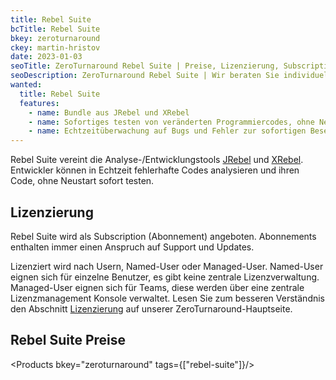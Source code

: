 ```yaml
---
title: Rebel Suite
bcTitle: Rebel Suite
bkey: zeroturnaround
ckey: martin-hristov
date: 2023-01-03
seoTitle: ZeroTurnaround Rebel Suite | Preise, Lizenzierung, Subscriptions
seoDescription: ZeroTurnaround Rebel Suite | Wir beraten Sie individuell zu Fragen bei Lizenzierung und Kosten.
wanted:
  title: Rebel Suite
  features:
    - name: Bundle aus JRebel und XRebel
    - name: Sofortiges testen von veränderten Programmiercodes, ohne Neustart (Rebuild und Restart)
    - name: Echtzeitüberwachung auf Bugs und Fehler zur sofortigen Beseitigung
---
```




<Intro>

Rebel Suite vereint die Analyse-/Entwicklungstools [JRebel](/hersteller/zeroturnaround/jrebel/) und [XRebel](/hersteller/zeroturnaround/xrebel/). Entwickler können in Echtzeit fehlerhafte Codes analysieren und ihren Code, ohne Neustart sofort testen.

</Intro>

<TOC />



## Lizenzierung

Rebel Suite wird als Subscription (Abonnement) angeboten. Abonnements enthalten immer einen Anspruch auf Support und Updates.

Lizenziert wird nach Usern, Named-User oder Managed-User. Named-User eignen sich für einzelne Benutzer, es gibt keine zentrale Lizenzverwaltung. Managed-User eignen sich für Teams, diese werden über eine zentrale Lizenzmanagement Konsole verwaltet. Lesen Sie zum besseren Verständnis den Abschnitt [Lizenzierung](/hersteller/zeroturnaround/#lizenzierung) auf unserer ZeroTurnaround-Hauptseite.

## Rebel Suite Preise


<Products bkey="zeroturnaround" tags={["rebel-suite"]}/>
